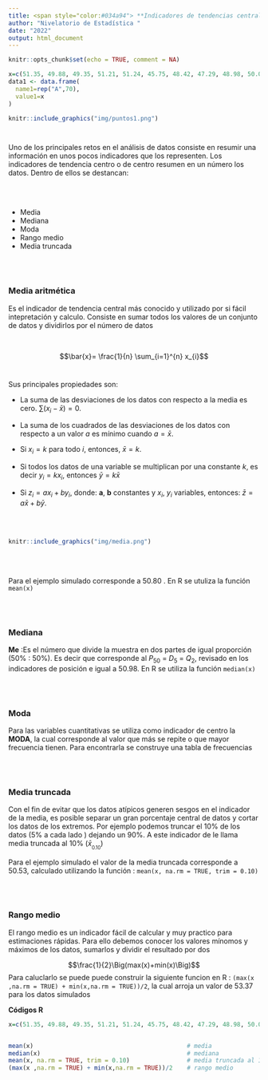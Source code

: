 ```yaml
---
title: <span style="color:#034a94"> **Indicadores de tendencias central**</span>
author: "Nivelatorio de Estadística "
date: "2022"
output: html_document
---
```


```r
knitr::opts_chunk$set(echo = TRUE, comment = NA)

x=c(51.35, 49.88, 49.35, 51.21, 51.24, 45.75, 48.42, 47.29, 48.98, 50.06, 50.94, 45.41, 55.69, 48.90, 56.00, 44.72, 56.89, 46.61, 53.25, 48.46, 49.74, 45.03, 63.02, 50.96, 50.43, 51.19, 53.45, 52.10, 49.61, 45.89, 49.76, 42.30, 53.48, 54.71, 53.48, 56.67, 44.38, 51.18, 51.06, 54.96, 64.44, 51.85, 45.33, 62.74, 43.84, 51.32, 53.70, 51.00, 52.86, 43.06, 43.63, 51.24, 52.84, 49.19, 49.56, 49.56, 51.49, 55.31, 46.74, 47.62, 51.85, 58.90, 50.80, 43.39, 48.54, 52.72, 44.82, 52.49, 58.43, 52.91)
data1 <- data.frame(
  name1=rep("A",70),
  value1=x
)


```

```r
knitr::include_graphics("img/puntos1.png")




```

Uno de los principales retos en el análisis de datos consiste en resumir una información en unos pocos indicadores que los representen. Los indicadores de tendencia centro o de centro resumen en un número los datos. Dentro de ellos se destancan:

 <br/> <br/>
 
* Media
* Mediana
* Moda
* Rango medio
* Media truncada

 <br/> <br/>
 

### **Media aritmética** 

Es el indicador de tendencia central más conocido y utilizado por si fácil intepretación y calculo. Consiste en sumar todos los valores de un conjunto de datos y dividirlos por el número de datos

 <br/>
 
$$\bar{x}= \frac{1}{n} \sum_{i=1}^{n} x_{i}$$
 <br/>
 
Sus principales propiedades son:

+ La suma de las desviaciones de los datos con respecto a la media es cero. $\sum (x_{i}-\bar{x})=0$.

+ La suma de los cuadrados de las desviaciones de los datos con respecto a un valor $a$ es mínimo cuando $a=\bar{x}$.

+ Si $x_{i}=k$ para todo $i$, entonces, $\bar{x}=k$.

+ Si todos los datos de una variable se multiplican por una constante $k$, es decir $y_{i}=kx_{i}$, entonces $\bar{y}=k\bar{x}$

+ Si $z_{i}=a x_{i}+b y_{i}$, donde: **a**, **b** constantes y $x_{i}$, $y_{i}$ variables, entonces: $\bar{z}=a\bar{x}+b\bar{y}$. 

 <br/> <br/>
 

```r
knitr::include_graphics("img/media.png")
```
</br></br>

Para el ejemplo simulado corresponde a  50.80 . En R se utuliza la función `mean(x)`

 <br/> <br/>

### **Mediana** 

**Me** :Es el número que divide la muestra en dos partes de igual proporción (50% : 50%). Es decir que corresponde al $P_{50}$ = $D_{5}$ = $Q_{2}$, revisado en los indicadores de posición e igual a 50.98.  En R se utiliza la función `median(x)`  

 <br/> <br/>
 

### **Moda** 

Para las variables cuantitativas se utiliza como indicador de centro la **MODA**, la cual corresponde al valor que más se repite o que mayor frecuencia tienen. Para encontrarla se construye una tabla de frecuencias


 <br/> <br/>
 
### **Media truncada**

Con el fin de evitar que los datos atípicos generen sesgos en el indicador de la media, es posible separar un gran porcentaje central de datos y cortar los datos de los extremos. Por ejemplo podemos truncar el 10% de los datos (5% a cada lado ) dejando un  90%.   A este indicador de le llama media truncada al 10%  ($\bar{x}_{_{0.10}}$)

Para el ejemplo simulado el valor de la media truncada corresponde a 50.53, calculado utilizando la función : `mean(x, na.rm = TRUE, trim = 0.10)`

 <br/> <br/>

 
### **Rango medio**  

El rango medio es un indicador fácil de calcular y muy practico para estimaciones rápidas. Para ello debemos conocer los valores mínomos y máximos de los datos, sumarlos y dividir el resultado por dos


$$\frac{1}{2}\Big(max(x)+min(x)\Big)$$
Para caluclarlo se puede puede construir la siguiente funcion en R : `(max(x ,na.rm = TRUE) + min(x,na.rm = TRUE))/2 `, la cual arroja un valor de 53.37 para los datos simulados



**Códigos R**

```r
x=c(51.35, 49.88, 49.35, 51.21, 51.24, 45.75, 48.42, 47.29, 48.98, 50.06, 50.94, 45.41, 55.69, 48.90, 56.00, 44.72, 56.89, 46.61, 53.25, 48.46, 49.74, 45.03, 63.02, 50.96, 50.43, 51.19, 53.45, 52.10, 49.61, 45.89, 49.76, 42.30, 53.48, 54.71, 53.48, 56.67, 44.38, 51.18, 51.06, 54.96, 64.44, 51.85, 45.33, 62.74, 43.84, 51.32, 53.70, 51.00, 52.86, 43.06, 43.63, 51.24, 52.84, 49.19, 49.56, 49.56, 51.49, 55.31, 46.74, 47.62, 51.85, 58.90, 50.80, 43.39, 48.54, 52.72, 44.82, 52.49, 58.43, 52.91)


mean(x)                                           # media
median(x)                                         # mediana 
mean(x, na.rm = TRUE, trim = 0.10)                # media truncada al 10%
(max(x ,na.rm = TRUE) + min(x,na.rm = TRUE))/2    # rango medio 
```





